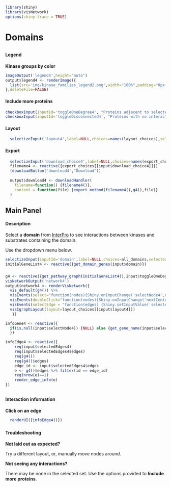 ```r
library(shiny)
library(visNetwork)
options(shiny.trace = TRUE)
```
# Domains
##  {.sidebar data-width="200" .opening-page-text}

#### Legend
<p class='options-text'><b>Kinase groups by color</b></p>
```r
imageOutput('legend4',height="auto")
output$legend4 <- renderImage({
  list(src='img/kinase_families_legend2.png',width="100%",padding="0px 0px 5px 0px")
},deleteFile=FALSE)
```


#### Include more proteins
```r
checkboxInput(inputId='toggleOneDegree4', "Proteins adjacent to selected set", value = FALSE)
checkboxInput(inputId='toggleDisconnected4', "Proteins with no interactions", value = FALSE)
```

#### Layout 
```r
  selectizeInput('layout4',label=NULL,choices=names(layout_choices),selected="Default",multiple=FALSE)
```

#### Export
```r
  selectizeInput('download_choice4',label=NULL,choices=names(export_choices))
  filename4 <- reactive({export_choices[[input$download_choice4]]})
  (downloadButton('download4',"Download"))
  
  output$download4 <- downloadHandler(
    filename=function() {filename4()},
    content = function(file) {export_method(filename4(),g4(),file)}
  )
```
## Main Panel {data-width=1000}
#### Description {.opening-page-text}

Select a <b>domain</b> from [InterPro](https://www.ebi.ac.uk/interpro/) to see interactions between kinases and substrates containing the domain. 

Use the dropdown menu below.
  
```r
selectizeInput(inputId='domain',label=NULL,choices=all_domains,selected="SH3 domain",options=list(maxOptions=200))
initialGeneList4 <- reactive({get_domain_genes(input$domain)})
```

### {}
```r
g4 <- reactive({get_pathway_graph(initialGeneList4(),input$toggleOneDegree4,input$toggleDisconnected4)})
visNetworkOutput('network4')
output$network4 <- renderVisNetwork({
  vis_default(g4()) %>%
  visEvents(select="function(nodes){Shiny.onInputChange('selectNode4',nodes.nodes);}") %>%
  visEvents(doubleClick="function(nodes){Shiny.onInputChange('nextCenterNode',nodes.nodes)}") %>%
  visEvents(selectEdge = "function(edges) {Shiny.setInputValue('selectedEdges4', edges);}") %>%
  visIgraphLayout(layout=layout_choices[[input$layout4]])
   })

infoGene4 <- reactive({
  if(is.null(input$selectNode4)) {NULL} else {get_gene_name(input$selectNode4)}
  })

infoEdge4 <- reactive({
    req(input$selectedEdges4)
    req(input$selectedEdges4$edges)
    req(g4())
    req(g4()$edges)
    edge_id <- input$selectedEdges4$edges
    e <- g4()$edges %>% filter(id == edge_id)
    req(nrow(e)==1)
    render_edge_info(e)
})

```

##  {data-width="300" .opening-page-text}
### {}
#### Interaction information
<p class='options-text'> <b> Click on an edge</b> </p>

```r
  renderUI({infoEdge4()})
```
### {}
#### Troubleshooting
<div class="options-text">

<p><b>Not laid out as expected? </b></p>
<p>Try a different layout, or, manually move nodes around.</p>
  
<p><b>Not seeing any interactions?</b></p>
<p>There may be none in the selected set. Use the options provided to <b>Include more proteins</b>. </p>
</div>